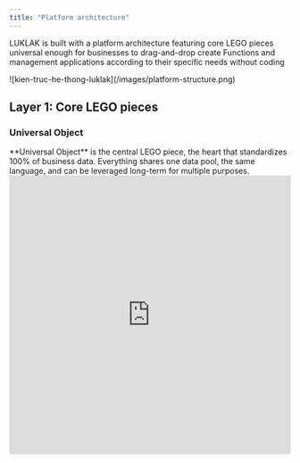 ```yaml
---
title: "Platform architecture"
---
```


LUKLAK is built with a platform architecture featuring core LEGO pieces universal enough for businesses to drag-and-drop create Functions and management applications according to their specific needs without coding

<Frame caption="LUKLAK system architecture, from raw materials, design to usage">
  ![kien-truc-he-thong-luklak](/images/platform-structure.png)
</Frame>

## Layer 1: Core LEGO pieces

### Universal Object

<Tip>
  <Icon icon="cube" iconType="duotone" color="#358AFF" /> **Universal Object** is the central LEGO piece, the heart that standardizes 100% of business data. Everything shares one data pool, the same language, and can be leveraged long-term for multiple purposes.
</Tip>

<iframe src="https://www.guidejar.com/embed/3tfJg2mj2HIHiEmYA5A8?type=1&controls=on" width="100%" height="500px" allowfullscreen="true" frameborder="0" />

<Note>
  Each Object always comes with 2 organic halves

  <CardGroup cols={2}>
    <Card title="Data screen" icon="pen-field" iconType="duotone" color="#358AFF">
      - **Data fields & Screens:** Data fields created by users to meet the information storage needs of that Object type. Data fields are arranged and displayed in a Screen to be assigned to an Object type.
    </Card>
    <Card title="Workflow" icon="arrow-progress" iconType="duotone" color="#358AFF">
      - **Process flow:** includes Statuses and Transitions between those statuses, visually representing how the process flow of that Object type unfolds.
    </Card>
  </CardGroup>
</Note>

### Data screen

### Workflow

### Object Connection

### Universal Automation

### Workviews

### Permission scheme

### Notification scheme

### User, Group, Role

### Business Privilege

### Item access

## Layer 2: Function design

### Function - Logic packaging

### Function access - Function permissions

## Layer 3: Work usage & communication

### Unified Organization - Shared organization

### Workspace - Dynamic offices

### Personal Home - Personal page

---

## keywords: ['Object', 'no-code flexibility']



### ## **English Version (For Global Audience)**

#### **Title: The Luklak Blueprint: Architect Your Company's Operating System**

**Why This Matters:** Your business is not static, so why is your software? Most platforms are rigid, pre-built applications that force you to adapt to _their_ way of working. When your strategy changes, you're stuck, unable to evolve your systems without costly, time-consuming overhauls.

Luklak's 3-Tier Architecture is fundamentally different. It's a blueprint for building a dynamic, scalable operating system that adapts and grows with your business, ensuring your technology is an accelerator, not an anchor.

---

### ### The Blueprint for Your Business

Building your operations in Luklak is like constructing a modern skyscraper. It's a structured process that moves from raw materials to an architectural plan to a live, functioning building.

[DIAGRAM: A simple, clean visual showing LEGO bricks transforming into an architectural blueprint, which then becomes a modern skyscraper.]

#### **Tier 1: The LEGO® Bricks (Foundational Blocks)**

This is our library of high-quality, universal raw materials. The most important "brick" is the `🧊 Universal Object`. Every piece of information in your business—a customer, a project, an invoice—is built from this same smart material. This guarantees that every component of your business can connect seamlessly.

#### **Tier 2: The Blueprint (Your **`📋 Function`**)**

This is where you become the architect. A `📋 Function` is the master blueprint for a specific business process, like your sales pipeline. Here, you define the logic, workflows, and data required for that entire operation. You are designing the perfect system _for your business_, not adopting a generic one.

#### **Tier 3: The Skyscraper (Your Live **`⏹️ Space`**)**

A `⏹️ Space` is the finished, operational skyscraper where your team works every day. When you create a `⏹️ Space` from your `📋 Function` blueprint—for example, a "Q4 Sales Pipeline" `⏹️ Space`—it instantly comes to life, operating exactly as you designed it.

---

### ### The Strategic Advantage for Leaders

This architecture delivers three critical advantages for a modern business:

- **Agility:** Need to change your sales process? You simply edit the `📋 Function` blueprint, and the new logic can be rolled out to every live `⏹️ Space`. You can remodel a floor without demolishing the building.
- **Consistency:** Because every part of your business is built from the same universal materials, data flows effortlessly. Information from your sales `⏹️ Space` appears in your finance dashboards without brittle integrations. It's one system with one source of truth.
- **Scalability:** You can launch new `⏹️ Spaces` from your blueprints in minutes. It's a repeatable, scalable model for growth, allowing you to expand into new markets or launch new initiatives with speed and confidence.

---

### ## What's Next?

- See how this unified structure provides unparalleled visibility: [**Building Your Executive Dashboard**](https://www.google.com/search?q=./reports-and-dashboards.mdx)
- Explore a real-world example of this architecture in action: [**Customer Stories**](https://www.google.com/search?q=./customer-stories.mdx)

---
